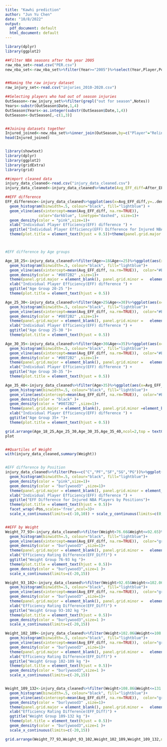 ```yaml
---
title: "Kawhi prediction"
author: "Jun Yu Chen"
date: "10/8/2022"
output:
  pdf_document: default
  html_document: default
---
```


```r

library(dplyr)
library(ggplot2)

##Filter NBA seasons after the year 2005
raw_nba_set<-read.csv("PER.csv")
new_nba_set<-raw_nba_set%>%filter(Year>="2005")%>%select(Year,Player,Pos,G,MP,PER) 


##Naming the raw injury dataset
raw_injury_set<-read.csv("injuries_2010-2020.csv")

##Selecting players who had out of season injuries
OutSeason<-raw_injury_set%>%filter(grepl("out for season",Notes))
Years<-substr(OutSeason$Date,1,4)
OutSeason$Years<-as.integer(substr(OutSeason$Date,1,4))
OutSeason<-OutSeason[,-c(1,3)]


##Joining datasets together
Injured_joined<-new_nba_set%>%inner_join(OutSeason,by=c("Player"="Relinquished","Year"="Years"))%>%distinct(Player,.keep_all= TRUE)
head(Injured_joined)



```


```r

library(showtext)
library(dplyr)
library(ggplot2)
library(gridExtra)
library(grid)

##import cleaned data
injury_data_cleaned<-read.csv("injury_data_cleaned.csv")
injury_data_cleaned<-injury_data_cleaned%>%mutate(Avg_EFF_diff=After_EFF-Prev_EFF)

##EFF difference
EFF_difference<-injury_data_cleaned%>%ggplot(aes(x=Avg_EFF_diff,y=..density..))+
  geom_histogram(binwidth=.5, colour="black", fill="lightblue") +
  geom_vline(aes(xintercept=mean(Avg_EFF_diff, na.rm=TRUE)),  
               color="darkblue", linetype="dashed", size=1)+
  geom_density(color = "pink",size=1)+
  xlab("Individual Player Efficiency(EFF) difference ") +
  ggtitle("Individual Player Efficiency(EFF) Difference for Injured NBA Players ")+
  theme(plot.title = element_text(hjust = 0.5))+theme(panel.grid.major = element_blank(), panel.grid.minor =   element_blank(),panel.background = element_blank(), axis.line = element_line(colour = "black"))



#EFF difference by Age groups

Age_18_25<-injury_data_cleaned%>%filter(Age>=18&Age<=25)%>%ggplot(aes(x=Avg_EFF_diff,y=..density..))+
  geom_histogram(binwidth=.5, colour="black", fill="lightblue")+
  geom_vline(aes(xintercept=mean(Avg_EFF_diff, na.rm=TRUE)),  color="#E69F00", linetype="dashed", size=1)+
  geom_density(color = "#0072B2" ,size=1)+
  theme(panel.grid.major = element_blank(), panel.grid.minor =   element_blank(),panel.background =        element_blank(), axis.line = element_line(colour = "black"))+
  xlab("Individual Player Efficiency(EFF) difference ") +
  ggtitle("Age Group 20-25 ")+
  theme(plot.title = element_text(hjust = 0.5))

Age_25_30<-injury_data_cleaned%>%filter(Age>25&Age<=30)%>%ggplot(aes(x=Avg_EFF_diff,y=..density..))+
  geom_histogram(binwidth=.5, colour="black", fill="lightblue")+
  geom_vline(aes(xintercept=mean(Avg_EFF_diff, na.rm=TRUE)),  color="#E69F00", linetype="dashed", size=1)+
  geom_density(color = "#0072B2" ,size=1)+
  theme(panel.grid.major = element_blank(), panel.grid.minor =   element_blank(),panel.background =        element_blank(), axis.line = element_line(colour = "black"))+
  xlab("Individual Player Efficiency(EFF) difference ") +
  ggtitle("Age Group 25-30 ")+
  theme(plot.title = element_text(hjust = 0.5))

Age_30_35<-injury_data_cleaned%>%filter(Age>30&Age<=35)%>%ggplot(aes(x=Avg_EFF_diff,y=..density..))+
  geom_histogram(binwidth=.5, colour="black", fill="lightblue")+
  geom_vline(aes(xintercept=mean(Avg_EFF_diff, na.rm=TRUE)),  color="#E69F00", linetype="dashed", size=1)+
  geom_density(color = "#0072B2" ,size=1)+
  theme(panel.grid.major = element_blank(), panel.grid.minor =   element_blank(),panel.background =        element_blank(), axis.line = element_line(colour = "black"))+
  xlab("Individual Player Efficiency(EFF) difference ") +
  ggtitle("Age Group 30-35 ")+
  theme(plot.title = element_text(hjust = 0.5))

Age_35_40<-injury_data_cleaned%>%filter(Age>35)%>%ggplot(aes(x=Avg_EFF_diff,y=..density..))+
  geom_histogram(binwidth=.5, colour="black", fill="lightblue")+
  geom_vline(aes(xintercept=mean(Avg_EFF_diff, na.rm=TRUE)),  color="#E69F00", linetype="dashed", size=1)+
  geom_density(color = "black" )+
  geom_density(color = "#0072B2" ,size=1)+
  theme(panel.grid.major = element_blank(), panel.grid.minor =element_blank(),panel.background =        element_blank(), axis.line = element_line(colour = "black"))+
  xlab("Individual Player Efficiency(EFF) difference ") +
  ggtitle("Age Group 35+ ")+
  theme(plot.title = element_text(hjust = 0.5))

grid.arrange(Age_18_25,Age_25_30,Age_30_35,Age_35_40,ncol=2,top = textGrob("EFF Difference for Injured NBA Players by Age Groups",gp=gpar(fontsize=15,font=1)))
plot


##Quartiles of Weight
with(injury_data_cleaned,summary(Weight))


#EFF difference by Position
injury_data_cleaned%>%filter(Pos==c("C","PF","SF","SG","PG"))%>%ggplot(aes(x=Avg_EFF_diff,y=..density..))+
  geom_histogram(binwidth=.5, colour="black", fill="lightblue")+
  geom_density(color = "pink",size=1)+
  geom_density(color = "burlywood3" ,size=1)+
  theme(panel.grid.major = element_blank(), panel.grid.minor = element_blank(),panel.background =        element_blank(), axis.line = element_line(colour = "black"))+
  xlab("Individual Player Efficiency(EFF) difference ") +
  ggtitle("EFF Difference for Injured NBA Players by Positions")+
  theme(plot.title = element_text(hjust = 0.5))+
  facet_wrap(~Pos,scales='free',ncol=3)+
  scale_x_continuous(limits=c(-10,10)) + scale_y_continuous(limits=c(0,0.8))



```


```r
##EFF by Weight
Weight_77_93<-injury_data_cleaned%>%filter(Weight>76.66&Weight<=92.65)%>%ggplot(aes(x=Avg_EFF_diff,y=..density..))+
  geom_histogram(binwidth=.5, colour="black", fill="lightblue")+
  geom_vline(aes(xintercept=mean(Avg_EFF_diff, na.rm=TRUE)),  color="gray16", linetype="dashed", size=1)+
  geom_density(color = "burlywood3" ,size=1)+
  theme(panel.grid.major = element_blank(), panel.grid.minor =   element_blank(),panel.background =        element_blank(), axis.line = element_line(colour = "black"))+
  xlab("Efficiency Rating Difference(EFF_Diff)") +
  ggtitle("Weight Group 76-93 kg ")+
  theme(plot.title = element_text(hjust = 0.5))+
  geom_density(color = "burlywood3",size=1 )+
  scale_x_continuous(limits=c(-20,15)) 

Weight_93_102<-injury_data_cleaned%>%filter(Weight>92.65&Weight<=102.06)%>%ggplot(aes(x=Avg_EFF_diff,y=..density..))+
  geom_histogram(binwidth=.5, colour="black", fill="lightblue")+
  geom_vline(aes(xintercept=mean(Avg_EFF_diff, na.rm=TRUE)),  color="gray16", linetype="dashed", size=1)+
  geom_density(color = "burlywood3" ,size=1)+
  theme(panel.grid.major = element_blank(), panel.grid.minor =   element_blank(),panel.background =        element_blank(), axis.line = element_line(colour = "black"))+
  xlab("Efficiency Rating Difference(EFF_Diff)") +
  ggtitle("Weight Group 93-102 kg ")+
  theme(plot.title = element_text(hjust = 0.5))+
  geom_density(color = "burlywood3",size=1 )+
  scale_x_continuous(limits=c(-20,15))

Weight_102_109<-injury_data_cleaned%>%filter(Weight>102.06&Weight<=108.86)%>%ggplot(aes(x=Avg_EFF_diff,y=..density..))+
  geom_histogram(binwidth=.5, colour="black", fill="lightblue")+
  geom_vline(aes(xintercept=mean(Avg_EFF_diff, na.rm=TRUE)),  color="gray16", linetype="dashed", size=1)+
  geom_density(color = "burlywood3" ,size=1)+
  theme(panel.grid.major = element_blank(), panel.grid.minor =   element_blank(),panel.background =        element_blank(), axis.line = element_line(colour = "black"))+
  xlab("Efficiency Rating Difference(EFF_Diff)") +
  ggtitle("Weight Group 102-109 kg ")+
  theme(plot.title = element_text(hjust = 0.5))+
  geom_density(color = "burlywood3",size=1 )+
  scale_x_continuous(limits=c(-20,15)) 


Weight_109_132<-injury_data_cleaned%>%filter(Weight>108.86&Weight<=131.09)%>%ggplot(aes(x=Avg_EFF_diff,y=..density..))+
  geom_histogram(binwidth=.5, colour="black", fill="lightblue")+
  geom_vline(aes(xintercept=mean(Avg_EFF_diff, na.rm=TRUE)),  color="gray16", linetype="dashed", size=1)+
  geom_density(color = "burlywood3" ,size=1)+
  theme(panel.grid.major = element_blank(), panel.grid.minor =   element_blank(),panel.background =        element_blank(), axis.line = element_line(colour = "black"))+
  xlab("Efficiency Rating Difference(EFF_Diff)") +
  ggtitle("Weight Group 109-132 kg ")+
  theme(plot.title = element_text(hjust = 0.5))+
  geom_density(color = "burlywood3",size=1 )+
  scale_x_continuous(limits=c(-20,15)) 

grid.arrange(Weight_77_93,Weight_93_102,Weight_102_109,Weight_109_132,ncol=2,top = textGrob("Efficiency Rating Difference (EFF_Diff) by Weight Groups",gp=gpar(fontsize=15,font=1)))
 
```


